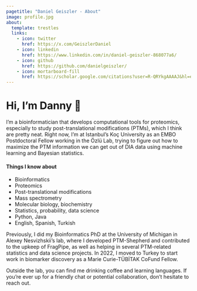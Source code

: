 ```yaml
---
pagetitle: "Daniel Geiszler - About"
image: profile.jpg
about:
  template: trestles
  links:
    - icon: twitter
      href: https://x.com/GeiszlerDaniel
    - icon: linkedin
      href: https://www.linkedin.com/in/daniel-geiszler-868077a6/
    - icon: github
      href: https://github.com/danielgeiszler/
    - icon: mortarboard-fill
      href: https://scholar.google.com/citations?user=R-QRYkgAAAAJ&hl=en
---
```


# Hi, I'm Danny 🧬

I’m a bioinformatician that develops computational tools for proteomics, especially to study post-translational modifications (PTMs), which I think are pretty neat. Right now, I’m at Istanbul’s Koç University as an EMBO Postdoctoral Fellow working in the Özlü Lab, trying to figure out how to maximize the PTM information we can get out of DIA data using machine learning and Bayesian statistics.

#### Things I know about
* Bioinformatics
* Proteomics
* Post-translational modifications
* Mass spectrometry
* Molecular biology, biochemistry
* Statistics, probability, data science
* Python, Java
* English, Spanish, Turkish

Previously, I did my Bioinformatics PhD at the University of Michigan in Alexey Nesvizhskii’s lab, where I developed PTM-Shepherd and contributed to the upkeep of FragPipe, as well as helping in several PTM-related statistics and data science projects. In 2022, I moved to Turkey to start work in biomarker discovery as a Marie Curie-TÜBİTAK CoFund Fellow.

Outside the lab, you can find me drinking coffee and learning languages. If you're ever up for a friendly chat or potential collaboration, don't hesitate to reach out.
